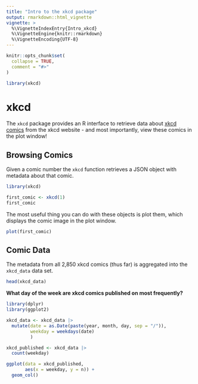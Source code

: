 ```yaml
---
title: "Intro to the xkcd package"
output: rmarkdown::html_vignette
vignette: >
  %\VignetteIndexEntry{Intro_xkcd}
  %\VignetteEngine{knitr::rmarkdown}
  %\VignetteEncoding{UTF-8}
---
```


```r
knitr::opts_chunk$set(
  collapse = TRUE,
  comment = "#>"
)
```

```r
library(xkcd)
```

# xkcd

The `xkcd` package provides an R interface to retrieve data about [xkcd comics](https://xkcd.com) from the xkcd website - and most importantly, view these comics in the plot window! 

## Browsing Comics

Given a comic number the `xkcd` function retrieves a JSON object with metadata about that comic.

```r
library(xkcd)

first_comic <- xkcd(1)
first_comic
```

The most useful thing you can do with these objects is plot them, which displays the comic image in the plot window. 

```r
plot(first_comic)
```

## Comic Data 
The metadata from all 2,850 xkcd comics (thus far) is aggregated into the `xkcd_data` data set.

```r
head(xkcd_data)
```

**What day of the week are xkcd comics published on most frequently?**

```r
library(dplyr)
library(ggplot2)
```

```r
xkcd_data <- xkcd_data |> 
  mutate(date = as.Date(paste(year, month, day, sep = "/")),
         weekday = weekdays(date)
         )
```

```r
xkcd_published <- xkcd_data |>
  count(weekday)
```

```r
ggplot(data = xkcd_published, 
       aes(x = weekday, y = n)) +
  geom_col()
```










